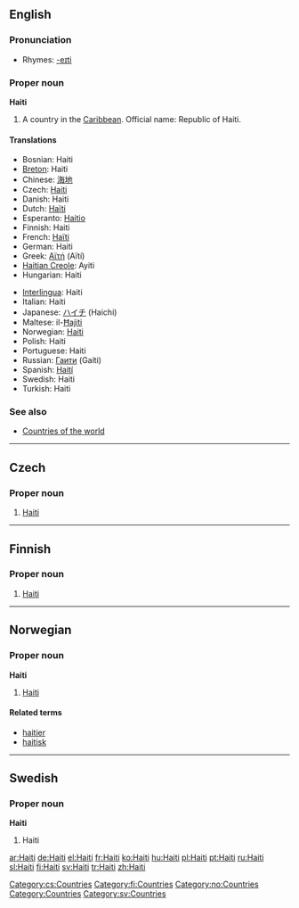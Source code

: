 ==English==

===Pronunciation===
* Rhymes: [[Rhymes:English:-eɪti|-eɪti]]

===Proper noun===
{{wikipedia}}
'''Haiti'''

# A country in the [[Caribbean]]. Official name: Republic of Haiti.

====Translations====
{{top}}
* Bosnian: Haiti {{m}}
* [[Breton]]: Haiti
* Chinese: [[海地]]
* Czech: [[#Czech|Haiti]] {{n}}
* Danish: Haiti
* Dutch: [[Haïti]]
* Esperanto: [[Haitio]]
* Finnish: Haiti
* French: [[Haïti]]
* German: Haiti
* Greek: [[Αϊτή]] (Aïtí)
* [[Haitian Creole]]: Ayiti
* Hungarian: Haiti
{{mid}}
* [[Interlingua]]: Haiti
* Italian: Haiti
* Japanese: [[ハイチ]] (Haichi)
* Maltese: il-[[Ħajiti]]
* Norwegian: [[#Norwegian|Haiti]]
* Polish: Haiti
* Portuguese: Haiti
* Russian: [[Гаити]] (Gaíti)
* Spanish: [[Haití]]
* Swedish: Haiti
* Turkish: Haiti
{{bottom}}

===See also===
* [[Countries of the world]]

----

==Czech==

===Proper noun===
{{cs-proper noun|g=n}}

# [[#English|Haiti]]

[[Category:cs:Countries]]

----

==Finnish==
{{wikipedia|lang=fi}}

===Proper noun===
{{fi-noun|proper=true}}

# [[#English|Haiti]]

[[Category:fi:Countries]]

----

==Norwegian==

===Proper noun===
'''Haiti'''

# [[#English|Haiti]]

====Related terms====
* [[haitier]]
* [[haitisk]]

[[Category:no:Countries]]

----

==Swedish==

===Proper noun===
'''Haiti'''

# Haiti

[[Category:Countries]]
[[Category:sv:Countries]]

[[ar:Haiti]]
[[de:Haiti]]
[[el:Haiti]]
[[fr:Haiti]]
[[ko:Haiti]]
[[hu:Haiti]]
[[pl:Haiti]]
[[pt:Haiti]]
[[ru:Haiti]]
[[sl:Haiti]]
[[fi:Haiti]]
[[sv:Haiti]]
[[tr:Haiti]]
[[zh:Haiti]]